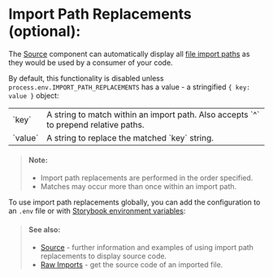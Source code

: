 
<Meta of={ImportPathReplacementsStories} />

# Import Path Replacements (optional):

The [Source](/docs/components-source--docs) component can automatically display all [file import paths](https://developer.mozilla.org/en-US/docs/Web/JavaScript/Reference/Statements/import) as they would be used by a consumer of your code.

By default, this functionality is disabled unless `process.env.IMPORT_PATH_REPLACEMENTS` has a value - a stringified `{ key: value }` object:

<table style={{ width: '100%' }}>
  <tbody>
    <tr>
      <td>`key`</td>
      <td>
        A string to match within an import path. Also accepts `^` to prepend
        relative paths.
      </td>
    </tr>
    <tr>
      <td>`value`</td>
      <td>A string to replace the matched `key` string.</td>
    </tr>
  </tbody>
</table>

> #### Note:
>
> - Import path replacements are performed in the order specified.
> - Matches may occur more than once within an import path.

To use import path replacements globally, you can add the configuration to an `.env` file or with [Storybook environment variables](https://storybook.js.org/docs/react/configure/environment-variables#using-storybook-configuration):

<Story of={ImportPathReplacementsStories.Env} />

> #### See also:
>
> - [Source](/docs/components-source--docs) - further information and examples of using import path replacements to display source code.
> - [Raw Imports](/docs/configuration-raw-imports--docs) - get the source code of an imported file.
